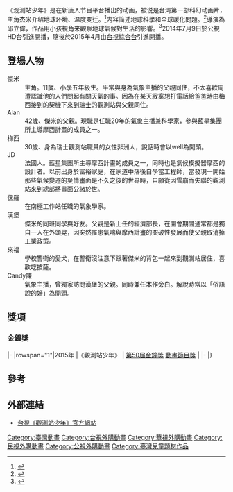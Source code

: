 {{expand|time=2017-01-01T14:50:05+00:00}}
《观测站少年》是在新唐人节目平台播出的动画，被说是台湾第一部科幻动画片，主角杰米介绍地球环境、温度变迁。<ref>{{cite news|language =zh-tw|url =http://www.ntdtv.com/xtr/gb/2015/10/22/a1231220.html|title =新唐人优质节目 少年带头研究气候变迁|publisher =新唐人电视台|accessdate =2017-01-01|archive-date =2017-01-01|archive-url =https://web.archive.org/web/20170101232506/http://www.ntdtv.com/xtr/gb/2015/10/22/a1231220.html|dead-url =no}}</ref>内容简述地球科學和全球暖化問題。<ref>{{cite news|language =zh-tw|url =http://www.ct.org.tw/1292324|title =以作品帶出反思與關懷 台灣動畫導演邱立偉在世界發光  基督教論壇報|publisher =全球華人新聞網|accessdate =2017-01-01|archive-date =2021-01-11|archive-url =https://web.archive.org/web/20210111205319/https://www.ct.org.tw/1292324|dead-url =no}}</ref>導演為邱立偉，作品用小孩視角来觀察地球氣候對生活的影響。<ref>{{cite news|language =zh-tw|url =http://www.chinatimes.com/newspapers/20140630000443-260115|title =用孩子的眼 看見地球的傷|publisher =中時電子報|accessdate =2017-01-01|archive-date =2021-01-11|archive-url =https://web.archive.org/web/20210111205237/https://www.chinatimes.com/newspapers/20140630000443-260115|dead-url =no}}</ref>2014年7月9日於公視HD台引進開播，隨後於2015年4月由[[台視綜合台|台視綜合台]]引進開播。

== 登場人物 ==
;傑米
:主角。11歲、小學五年級生。平常與身為氣象主播的父親同住，不太喜歡周遭認識他的人們問起有關天氣的事。因為在某天寂寞想打電話給爸爸時由梅西接到的契機下來到[[瑞士|瑞士]]的觀測站與父親同住。
;Alan
:42歲、傑米的父親。現職是任職20年的氣象主播兼科學家，參與藍星集團所主導摩西計畫的成員之一。
;梅西
:30歲、身為瑞士觀測站職員的女性非洲人，說話時會以well為開頭。
;JD
:法國人。藍星集團所主導摩西計畫的成員之一，同時也是氣候模擬器摩西的設計者。以前出身於富裕家庭，在家道中落後自學當工程師，當發現一開始那些氣候變遷的災情畫面是不久之後的世界時，自願從因雪崩而失聯的觀測站來到總部將畫面公諸於世。
;保羅
:在南極工作站任職的氣象學家。
;漢堡
:傑米的同班同學與好友。父親是新上任的經濟部長，在開會期間通常都是獨自一人在外頭晃，因突然罹患氣喘與摩西計畫的突破性發展而使父親取消掉工業政策。
;來福
:學校警衛的愛犬，在警衛沒注意下跟著傑米的背包一起來到觀測站居住，喜歡吃披薩。
;Candy陳
:氣象主播，曾獨家訪問漢堡的父親。同時兼任本作旁白。解說時常以「俗語說的好」為開頭。

== 獎項 ==
===金鐘獎===
{{awards table}}
|-
|rowspan="1"|2015年
|《觀測站少年》
| [[第50屆金鐘獎|第50屆金鐘獎]] [[金鐘獎動畫節目獎得獎列表|動畫節目獎]]
| {{won}}
|-
|}
==參考==
{{reflist}}
{{金鐘獎動畫節目獎}}
==外部連結==
* [https://www.ttv.com.tw/drama15/WeatherBoy/index.htm 台視《觀測站少年》官方網站] {{Wayback|url=https://www.ttv.com.tw/drama15/WeatherBoy/index.htm |date=20210326052345 }} 
[[Category:臺灣動畫|Category:臺灣動畫]]
[[Category:台視外購動畫|Category:台視外購動畫]]
[[Category:華視外購動畫|Category:華視外購動畫]]
[[Category:民視外購動畫|Category:民視外購動畫]]
[[Category:公視外購動畫|Category:公視外購動畫]]
[[Category:臺灣兒童題材作品|Category:臺灣兒童題材作品]]